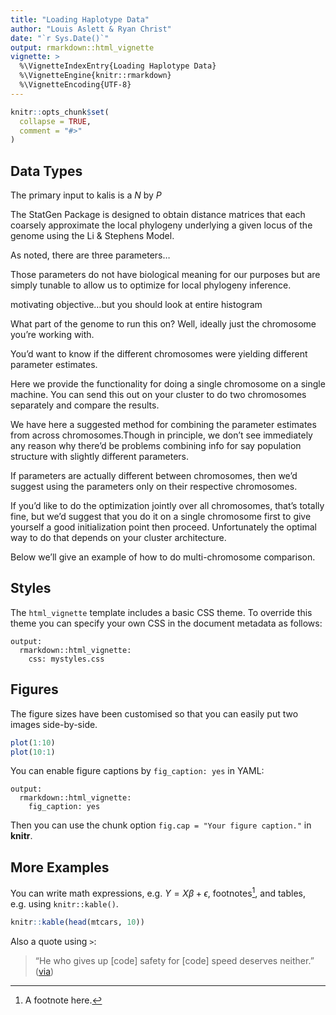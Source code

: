 ```yaml
---
title: "Loading Haplotype Data"
author: "Louis Aslett & Ryan Christ"
date: "`r Sys.Date()`"
output: rmarkdown::html_vignette
vignette: >
  %\VignetteIndexEntry{Loading Haplotype Data}
  %\VignetteEngine{knitr::rmarkdown}
  %\VignetteEncoding{UTF-8}
---
```


```r
knitr::opts_chunk$set(
  collapse = TRUE,
  comment = "#>"
)
```

## Data Types

The primary input to kalis is a $N$ by $P$

The StatGen Package is designed to obtain distance matrices that each coarsely approximate the local phylogeny underlying a given locus of the genome using the Li & Stephens Model.   

As noted, there are three parameters...

Those parameters do not have biological meaning for our purposes but are simply tunable to allow us to optimize for local phylogeny inference.

motivating objective...but you should look at entire histogram

What part of the genome to run this on?  Well, ideally just the chromosome you're working with.  

You'd want to know if the different chromosomes were yielding different parameter estimates. 

Here we provide the functionality for doing a single chromosome on a single machine.  You can send this out on your cluster to do two chromosomes separately and compare the results.

We have here a suggested method for combining the parameter estimates from across chromosomes.Though in principle, we don't see immediately any reason why there'd be problems combining info for say population structure with slightly different parameters.

If parameters are actually different between chromosomes, then we'd suggest using the parameters only on their respective chromosomes.  

If you'd like to do the optimization jointly over all chromosomes, that's totally fine, but we'd suggest that you do it on a single chromosome first to give yourself a good initialization point then proceed.  Unfortunately the optimal way to do that depends on your cluster architecture.

Below we'll give an example of how to do multi-chromosome comparison.  


## Styles

The `html_vignette` template includes a basic CSS theme. To override this theme you can specify your own CSS in the document metadata as follows:

    output: 
      rmarkdown::html_vignette:
        css: mystyles.css

## Figures

The figure sizes have been customised so that you can easily put two images side-by-side. 

```r
plot(1:10)
plot(10:1)
```

You can enable figure captions by `fig_caption: yes` in YAML:

    output:
      rmarkdown::html_vignette:
        fig_caption: yes

Then you can use the chunk option `fig.cap = "Your figure caption."` in **knitr**.

## More Examples

You can write math expressions, e.g. $Y = X\beta + \epsilon$, footnotes^[A footnote here.], and tables, e.g. using `knitr::kable()`.

```r
knitr::kable(head(mtcars, 10))
```

Also a quote using `>`:

> "He who gives up [code] safety for [code] speed deserves neither."
([via](https://twitter.com/hadleywickham/status/504368538874703872))
